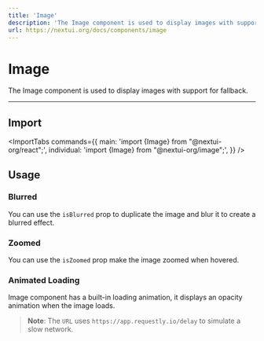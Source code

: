 ```yaml
---
title: 'Image'
description: 'The Image component is used to display images with support for fallback.'
url: https://nextui.org/docs/components/image
---
```


# Image

The Image component is used to display images with support for fallback.


<ComponentLinks component="image" />

---

## Import

<ImportTabs
  commands={{
    main: 'import {Image} from "@nextui-org/react";',
    individual: 'import {Image} from "@nextui-org/image";',
  }}
/>

## Usage

<CodeDemo title="Usage" files={imageContent.usage} />

### Blurred

You can use the `isBlurred` prop to duplicate the image and blur it to create a blurred effect.

<CodeDemo title="Blurred" files={imageContent.blurred} />

### Zoomed

You can use the `isZoomed` prop make the image zoomed when hovered.

<CodeDemo title="Zoomed" files={imageContent.zoomed} />

### Animated Loading

Image component has a built-in loading animation, it displays an opacity animation when the image loads.

<CodeDemo displayMode="in-view" title="Animated Loading" files={imageContent.loading} />

> **Note**: The `URL` uses `https://app.requestly.io/delay` to simulate a slow network. 